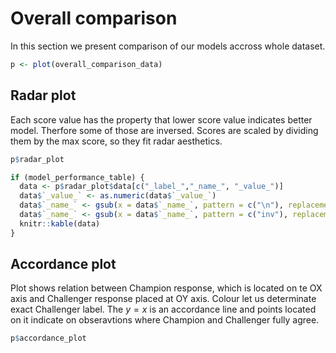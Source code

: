 # Overall comparison

In this section we present comparison of our models accross whole dataset. 

```{r include=FALSE}
p <- plot(overall_comparison_data)
```

## Radar plot

Each score value has the property that lower score value indicates better model. Therfore some of those are inversed. Scores are scaled by dividing them by the max score, so they fit radar aesthetics. 

```{r fig.width= 10, fig.height= 8}
p$radar_plot

if (model_performance_table) {
  data <- p$radar_plot$data[c("_label_","_name_", "_value_")]
  data$`_value_` <- as.numeric(data$`_value_`)
  data$`_name_` <- gsub(x = data$`_name_`, pattern = c("\n"), replacement = "")
  data$`_name_` <- gsub(x = data$`_name_`, pattern = c("inv"), replacement = "")
  knitr::kable(data)
}
```

## Accordance plot

Plot shows relation between Champion response, which is located on te OX axis and Challenger response placed at OY axis. Colour let us determinate exact Challenger label. The $y = x$ is an accordance line and points located on it indicate on obseravtions where Champion and Challenger fully agree.

```{r fig.width= 10, fig.height= 8}
p$accordance_plot
```

